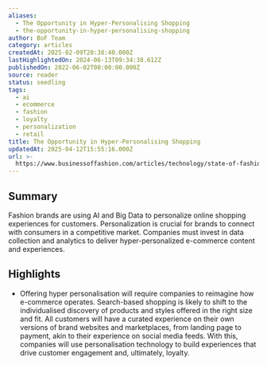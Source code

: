 ```yaml
---
aliases:
  - The Opportunity in Hyper-Personalising Shopping
  - the-opportunity-in-hyper-personalising-shopping
author: BoF Team
category: articles
createdAt: 2025-02-09T20:38:40.000Z
lastHighlightedOn: 2024-06-13T09:34:38.612Z
publishedOn: 2022-06-02T00:00:00.000Z
source: reader
status: seedling
tags:
  - ai
  - ecommerce
  - fashion
  - loyalty
  - personalization
  - retail
title: The Opportunity in Hyper-Personalising Shopping
updatedAt: 2025-04-12T15:55:16.000Z
url: >-
  https://www.businessoffashion.com/articles/technology/state-of-fashion-technology-report-hyper-personalisation/?utm_source=newsletter_technology&utm_medium=email&utm_campaign=Technology_120624&utm_content=intro
---
```

## Summary

Fashion brands are using AI and Big Data to personalize online shopping experiences for customers. Personalization is crucial for brands to connect with consumers in a competitive market. Companies must invest in data collection and analytics to deliver hyper-personalized e-commerce content and experiences.

## Highlights

- Offering hyper personalisation will require companies to reimagine how e-commerce operates. Search-based shopping is likely to shift to the individualised discovery of products and styles offered in the right size and fit. All customers will have a curated experience on their own versions of brand websites and marketplaces, from landing page to payment, akin to their experience on social media feeds. With this, companies will use personalisation technology to build experiences that drive customer engagement and, ultimately, loyalty.
